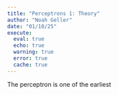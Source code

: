 ```yaml
---
title: "Perceptrons 1: Theory"
author: "Noah Geller"
date: "01/10/25"
execute:
  eval: true
  echo: true
  warning: true
  error: true 
  cache: true 
---
```


The perceptron is one of the earliest  

